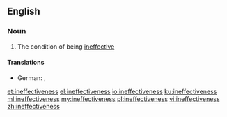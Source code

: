 ==English==

===Noun===
{{en-noun|-|es}}

# The condition of being [[ineffective]]

====Translations====
{{trans-top|condition of being ineffective}}
* German: {{t|de|Wirkungslosigkeit|f}}, {{t|de|Unwirksamkeit|f}}
{{trans-mid}}
{{trans-bottom}}

[[et:ineffectiveness]]
[[el:ineffectiveness]]
[[io:ineffectiveness]]
[[ku:ineffectiveness]]
[[ml:ineffectiveness]]
[[my:ineffectiveness]]
[[pl:ineffectiveness]]
[[vi:ineffectiveness]]
[[zh:ineffectiveness]]